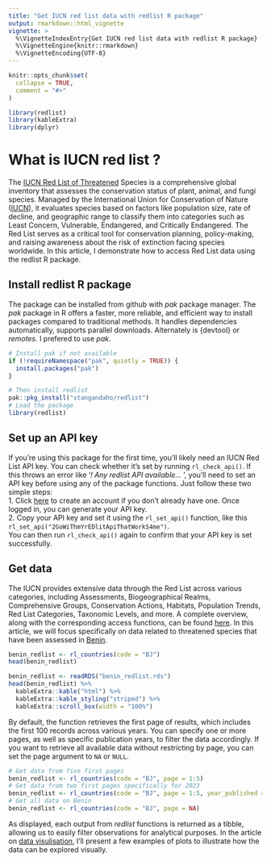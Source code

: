 ```yaml
---
title: "Get IUCN red list data with redlist R package"
output: rmarkdown::html_vignette
vignette: >
  %\VignetteIndexEntry{Get IUCN red list data with redlist R package}
  %\VignetteEngine{knitr::rmarkdown}
  %\VignetteEncoding{UTF-8}
---
```


```r
knitr::opts_chunk$set(
  collapse = TRUE,
  comment = "#>"
)
```


```r
library(redlist)
library(kableExtra)
library(dplyr)
```

# What is IUCN red list ?
The [IUCN Red List of Threatened](https://www.iucnredlist.org/) Species is a comprehensive global inventory that assesses the conservation status of plant, animal, and fungi species. Managed by the International Union for Conservation of Nature ([IUCN](https://iucn.org/)), it evaluates species based on factors like population size, rate of decline, and geographic range to classify them into categories such as Least Concern, Vulnerable, Endangered, and Critically Endangered. The Red List serves as a critical tool for conservation planning, policy-making, and raising awareness about the risk of extinction facing species worldwide. In this article, I demonstrate how to access Red List data using the redlist R package.

## Install redlist R package
The package can be installed from github with *pak* package manager. The *pak* package in R offers a faster, more reliable, and efficient way to install packages compared to traditional methods. It handles dependencies automatically, supports parallel downloads. Alternately is {devtool} or *remotes*. I prefered to use *pak*.

```r
# Install pak if not available
if (!requireNamespace("pak", quietly = TRUE)) {
  install.packages("pak")
}

# Then install redlist
pak::pkg_install("stangandaho/redlist")
# Load the package
library(redlist)
```

## Set up an API key
If you're using this package for the first time, you'll likely need an IUCN Red List API key. You can check whether it's set by running `rl_check_api()`. If this throws an error like '*! Any redlist API available... *', you'll need to set an API key before using any of the package functions. Just follow these two simple steps:  
1. Click [here](https://api.iucnredlist.org/users/edit) to create an account if you don't already have one. Once logged in, you can generate your API key.  
2. Copy your API key and set it using the `rl_set_api()` function, like this `rl_set_api("2GoWiThmYrEDlitApiThatWorkS4me")`.  
You can then run `rl_check_api()` again to confirm that your API key is set successfully.  

## Get data
The IUCN provides extensive data through the Red List across various categories, including Assessments, Biogeographical Realms, Comprehensive Groups, Conservation Actions, Habitats, Population Trends, Red List Categories, Taxonomic Levels, and more. A complete overview, along with the corresponding access functions, can be found [here](https://stangandaho.github.io/redlist/reference/index.html#assessment). In this article, we will focus specifically on data related to threatened species that have been assessed in [Benin](https://fr.wikipedia.org/wiki/B%C3%A9nin).

```r
benin_redlist <- rl_countries(code = "BJ")
head(benin_redlist)
```

```r
benin_redlist <- readRDS("benin_redlist.rds")
head(benin_redlist) %>% 
  kableExtra::kable("html") %>% 
  kableExtra::kable_styling("striped") %>% 
  kableExtra::scroll_box(width = "100%")

```
  
  
By default, the function retrieves the first page of results, which includes the first 100 records across various years. You can specify one or more pages, as well as specific publication years, to filter the data accordingly. If you want to retrieve all available data without restricting by page, you can set the page argument to `NA` or `NULL`.

```r
# Get data from five first pages
benin_redlist <- rl_countries(code = "BJ", page = 1:5)
# Get data from two first pages specifically for 2023
benin_redlist <- rl_countries(code = "BJ", page = 1:5, year_published = 2023)
# Get all data on Benin
benin_redlist <- rl_countries(code = "BJ", page = NA)
```

As displayed, each output from *redlist* functions is returned as a tibble, allowing us to easily filter observations for analytical purposes. In the article on [data visulisation](https://stangandaho.github.io/redlist/articles/data_visualisation.html), I’ll present a few examples of plots to illustrate how the data can be explored visually.
